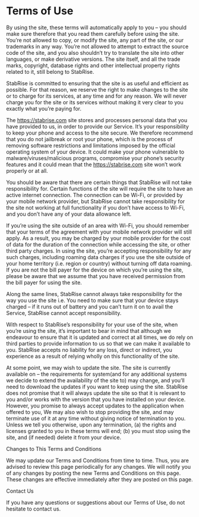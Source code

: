 
# Terms of Use

By using the site, these terms will automatically apply to you – you should make sure therefore that you read them carefully before using the site. You’re not allowed to copy, or modify the site, any part of the site, or our trademarks in any way. You’re not allowed to attempt to extract the source code of the site, and you also shouldn’t try to translate the site into other languages, or make derivative versions. The site itself, and all the trade marks, copyright, database rights and other intellectual property rights related to it, still belong to StabRise.

StabRise is committed to ensuring that the site is as useful and efficient as possible. For that reason, we reserve the right to make changes to the site or to charge for its services, at any time and for any reason. We will never charge you for the site or its services without making it very clear to you exactly what you’re paying for.

The https://stabrise.com site stores and processes personal data that you have provided to us, in order to provide our Service. It’s your responsibility to keep your phone and access to the site secure. We therefore recommend that you do not jailbreak or root your phone, which is the process of removing software restrictions and limitations imposed by the official operating system of your device. It could make your phone vulnerable to malware/viruses/malicious programs, compromise your phone’s security features and it could mean that the https://stabrise.com site won’t work properly or at all.

You should be aware that there are certain things that StabRise will not take responsibility for. Certain functions of the site will require the site to have an active internet connection. The connection can be Wi-Fi, or provided by your mobile network provider, but StabRise cannot take responsibility for the site not working at full functionality if you don’t have access to Wi-Fi, and you don’t have any of your data allowance left.

If you’re using the site outside of an area with Wi-Fi, you should remember that your terms of the agreement with your mobile network provider will still apply. As a result, you may be charged by your mobile provider for the cost of data for the duration of the connection while accessing the site, or other third party charges. In using the site, you’re accepting responsibility for any such charges, including roaming data charges if you use the site outside of your home territory (i.e. region or country) without turning off data roaming. If you are not the bill payer for the device on which you’re using the site, please be aware that we assume that you have received permission from the bill payer for using the site.

Along the same lines, StabRise cannot always take responsibility for the way you use the site i.e. You need to make sure that your device stays charged – if it runs out of battery and you can’t turn it on to avail the Service, StabRise cannot accept responsibility.

With respect to StabRise’s responsibility for your use of the site, when you’re using the site, it’s important to bear in mind that although we endeavour to ensure that it is updated and correct at all times, we do rely on third parties to provide information to us so that we can make it available to you. StabRise accepts no liability for any loss, direct or indirect, you experience as a result of relying wholly on this functionality of the site.

At some point, we may wish to update the site. The site is currently available on – the requirements for system(and for any additional systems we decide to extend the availability of the site to) may change, and you’ll need to download the updates if you want to keep using the site. StabRise does not promise that it will always update the site so that it is relevant to you and/or works with the version that you have installed on your device. However, you promise to always accept updates to the application when offered to you, We may also wish to stop providing the site, and may terminate use of it at any time without giving notice of termination to you. Unless we tell you otherwise, upon any termination, (a) the rights and licenses granted to you in these terms will end; (b) you must stop using the site, and (if needed) delete it from your device.

Changes to This Terms and Conditions

We may update our Terms and Conditions from time to time. Thus, you are advised to review this page periodically for any changes. We will notify you of any changes by posting the new Terms and Conditions on this page. These changes are effective immediately after they are posted on this page.

Contact Us

If you have any questions or suggestions about our Terms of Use, do not hesitate to contact us.